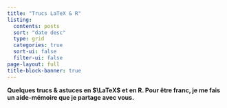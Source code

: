 ```yaml
---
title: "Trucs LaTeX & R"
listing:
  contents: posts
  sort: "date desc"
  type: grid
  categories: true
  sort-ui: false
  filter-ui: false
page-layout: full
title-block-banner: true
---
```


**Quelques trucs & astuces en $\LaTeX$ et en $\mathsf{R}$. Pour être franc, je me fais un aide-mémoire que je partage avec vous.**


